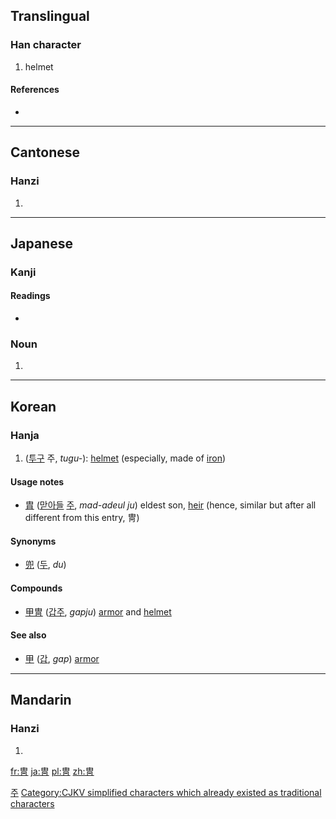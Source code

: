 {{xsee|[[胄]]''' (different character in Japan)''' }}

==Translingual==

===Han character===
{{Han char|rn=13|rad=冂|as=07|sn=9|four=5022<sub>7</sub>|canj=中田月 (LWB), X中田月 (XLWB)}}

# helmet

====References====
* {{Han ref|kx=0129.200|dkj=01537|dj=0291.130|hdz=32059.090|uh=5191|ud=20881|bh=AB60|bd=43872}}

----

==Cantonese==

===Hanzi===
{{yue-hanzi|jyut=|y=jau6}}

# {{defn|lang=yue|sort=冂07}}

----

==Japanese==

===Kanji===
{{ja-kanji|grade=|rs=冂07}}

====Readings====
* {{ja-readings|on=[[ちゅう]] (chū)|kun=[[かぶと]] (kabuto), [[よろい]] (yoroi)}}

===Noun===
{{ja-noun|k|hira=かぶと|rom=kabuto}} 

# {{alternative form of|兜|lang=ja}}

----

==Korean==

===Hanja===
{{ko-hanja|hangeul=주|rv=ju|mr=chu}}

# ([[투구]] 주, ''tugu-''): [[helmet]] (especially, made of [[iron]]) 

====Usage notes====
* [[胄]] ([[맏아들]] [[주]], ''mad-adeul ju'') eldest son, [[heir]] (hence, similar but after all different from this entry, 冑) 

====Synonyms====
* [[兜]] ([[두]], ''du'') 

====Compounds====
* [[甲冑]] ([[갑주]], ''gapju'') [[armor]] and [[helmet]]

====See also====
* [[甲]] ([[갑]], ''gap'') [[armor]] 

[[Category:Hanja readings|주]] 

[[Category:CJKV simplified characters which already existed as traditional characters]]

----

==Mandarin==

===Hanzi===
{{cmn-hanzi|pin=[[mò]] ([[mo4]]), [[zhòu]] ([[zhou4]])|wg=mo<sup>4</sup>, chou<sup>4</sup>}}

# {{defn|lang=cmn|sort=冂07}}

[[fr:冑]]
[[ja:冑]]
[[pl:冑]]
[[zh:冑]]
